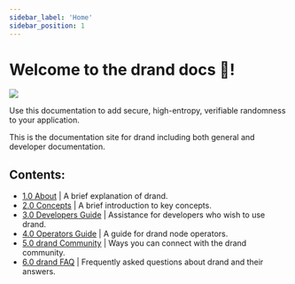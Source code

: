 ```yaml
---
sidebar_label: 'Home'
sidebar_position: 1
---
```


# Welcome to the drand docs 🎲!

<img src={DrandLogo} />

Use this documentation to add secure, high-entropy, verifiable randomness to your application. 

This is the documentation site for drand including both general and developer documentation.

## Contents:

- [1.0 About](category/10-about-what-is-drand) | A brief explanation of drand.
- [2.0 Concepts](category/20-concepts-getting-started) | A brief introduction to key concepts.
- [3.0 Developers Guide](category/30-developers-guide) | Assistance for developers who wish to use drand.
- [4.0 Operators Guide](category/40-operators-guide) | A guide for drand node operators.
- [5.0 drand Community](category/50-drand-community) | Ways you can connect with the drand community.
- [6.0 drand FAQ](category/60-drand-faq) | Frequently asked questions about drand and their answers.




